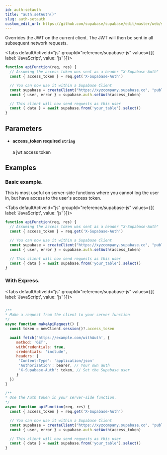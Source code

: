 ```yaml
---
id: auth-setauth
title: "auth.setAuth()"
slug: auth-setauth
custom_edit_url: https://github.com/supabase/supabase/edit/master/web/spec/supabase.yml
---
```



Overrides the JWT on the current client. The JWT will then be sent in all subsequent network requests.

<Tabs
  defaultActiveId="js"
  groupId="reference/supabase-js"
  values={[{ label: 'JavaScript', value: 'js' }]}>

<TabsPanel id="js" label="js">

```js
function apiFunction(req, res) {
  // Assuming the access token was sent as a header "X-Supabase-Auth"
  const { access_token } = req.get('X-Supabase-Auth') 

  // You can now use it within a Supabase Client 
  const supabase = createClient("https://xyzcompany.supabase.co", "public-anon-key")
  const { user, error } = supabase.auth.setAuth(access_token)

  // This client will now send requests as this user
  const { data } = await supabase.from('your_table').select()
}
```


</TabsPanel>

</Tabs>

## Parameters


<ul className="method-list-group">
  
<li className="method-list-item">
  <h4 className="method-list-item-label">
    <span className="method-list-item-label-name">
      access_token
    </span>
    <span className="method-list-item-label-badge required">
      required
    </span>
    <span className="method-list-item-validation">
      <code>string</code>
    </span>
  </h4>
  <div class="method-list-item-description">

a jwt access token

  </div>
  
</li>

</ul>














## Examples

### Basic example.

This is most useful on server-side functions where you cannot log the user in, but have access to the user's access token.

<Tabs
  defaultActiveId="js"
  groupId="reference/supabase-js"
  values={[{ label: 'JavaScript', value: 'js' }]}>

<TabsPanel id="js" label="js">

```js
function apiFunction(req, res) {
  // Assuming the access token was sent as a header "X-Supabase-Auth"
  const { access_token } = req.get('X-Supabase-Auth') 

  // You can now use it within a Supabase Client 
  const supabase = createClient("https://xyzcompany.supabase.co", "public-anon-key")
  const { user, error } = supabase.auth.setAuth(access_token)

  // This client will now send requests as this user
  const { data } = await supabase.from('your_table').select()
}
```


</TabsPanel>

</Tabs>

### With Express.



<Tabs
  defaultActiveId="js"
  groupId="reference/supabase-js"
  values={[{ label: 'JavaScript', value: 'js' }]}>

<TabsPanel id="js" label="js">

```js

/**
* Make a request from the client to your server function
*/
async function makeApiRequest() {
  const token = newClient.session()?.access_token

  await fetch('https://example.com/withAuth', {
     method: 'GET',
     withCredentials: true,
     credentials: 'include',
     headers: {
      'Content-Type': 'application/json'
      'Authorization': bearer, // Your own auth
      'X-Supabase-Auth': token, // Set the Supabase user
     }
  })
}

/**
* Use the Auth token in your server-side function.
*/
async function apiFunction(req, res) {
  const { access_token } = req.get('X-Supabase-Auth') 

  // You can now use it within a Supabase Client 
  const supabase = createClient("https://xyzcompany.supabase.co", "public-anon-key")
  const { user, error } = supabase.auth.setAuth(access_token)

  // This client will now send requests as this user
  const { data } = await supabase.from('your_table').select()
}
```


</TabsPanel>

</Tabs>
